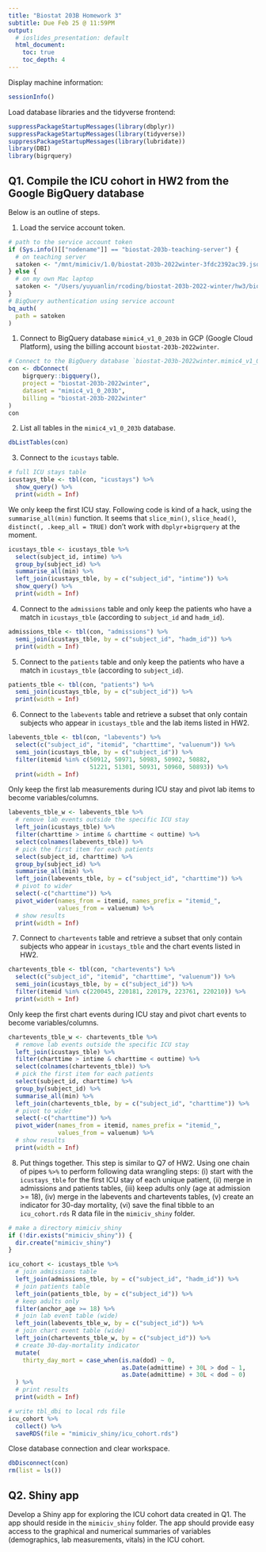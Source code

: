 ```yaml
---
title: "Biostat 203B Homework 3"
subtitle: Due Feb 25 @ 11:59PM
output:
  # ioslides_presentation: default
  html_document:
    toc: true
    toc_depth: 4
---
```


Display machine information:
```r
sessionInfo()
```

Load database libraries and the tidyverse frontend:
```r
suppressPackageStartupMessages(library(dbplyr))
suppressPackageStartupMessages(library(tidyverse))
suppressPackageStartupMessages(library(lubridate))
library(DBI)
library(bigrquery)
```

## Q1. Compile the ICU cohort in HW2 from the Google BigQuery database 

Below is an outline of steps.

1. Load the service account token.
```r
# path to the service account token 
if (Sys.info()[["nodename"]] == "biostat-203b-teaching-server") {
  # on teaching server
  satoken <- "/mnt/mimiciv/1.0/biostat-203b-2022winter-3fdc2392ac39.json"
} else {
  # on my own Mac laptop
  satoken <- "/Users/yuyuanlin/rcoding/biostat-203b-2022-winter/hw3/biostat-203b-2022winter-3fdc2392ac39.json"
}
# BigQuery authentication using service account
bq_auth(
  path = satoken
)
```

1. Connect to BigQuery database `mimic4_v1_0_203b` in GCP (Google Cloud Platform), using the billing account `biostat-203b-2022winter`.
```r
# Connect to the BigQuery database `biostat-203b-2022winter.mimic4_v1_0_203b`
con <- dbConnect(
    bigrquery::bigquery(),
    project = "biostat-203b-2022winter",
    dataset = "mimic4_v1_0_203b",
    billing = "biostat-203b-2022winter"
)
con
```

2. List all tables in the `mimic4_v1_0_203b` database.
```r
dbListTables(con)
```

3. Connect to the `icustays` table.
```r
# full ICU stays table
icustays_tble <- tbl(con, "icustays") %>%
  show_query() %>%
  print(width = Inf)
```
We only keep the first ICU stay. Following code is kind of a hack, using the `summarise_all(min)` function. It seems that `slice_min()`, `slice_head()`, `distinct(, .keep_all = TRUE)` don't work with `dbplyr`+`bigrquery` at the moment.
```r
icustays_tble <- icustays_tble %>% 
  select(subject_id, intime) %>% 
  group_by(subject_id) %>% 
  summarise_all(min) %>%
  left_join(icustays_tble, by = c("subject_id", "intime")) %>%
  show_query() %>%
  print(width = Inf)
```


4. Connect to the `admissions` table and only keep the patients who have a match in `icustays_tble` (according to `subject_id` and `hadm_id`).
```r
admissions_tble <- tbl(con, "admissions") %>%
  semi_join(icustays_tble, by = c("subject_id", "hadm_id")) %>%
  print(width = Inf)
```

5. Connect to the `patients` table and only keep the patients who have a match in `icustays_tble` (according to `subject_id`).
```r
patients_tble <- tbl(con, "patients") %>%
  semi_join(icustays_tble, by = c("subject_id")) %>%
  print(width = Inf)
```

6. Connect to the `labevents` table and retrieve a subset that only contain subjects who appear in `icustays_tble` and the lab items listed in HW2. 
```r
labevents_tble <- tbl(con, "labevents") %>%
  select(c("subject_id", "itemid", "charttime", "valuenum")) %>%
  semi_join(icustays_tble, by = c("subject_id")) %>%
  filter(itemid %in% c(50912, 50971, 50983, 50902, 50882, 
                       51221, 51301, 50931, 50960, 50893)) %>%
  print(width = Inf)
```
Only keep the first lab measurements during ICU stay and pivot lab items to become variables/columns.
```r
labevents_tble_w <- labevents_tble %>% 
  # remove lab events outside the specific ICU stay
  left_join(icustays_tble) %>%
  filter(charttime > intime & charttime < outtime) %>%
  select(colnames(labevents_tble)) %>%
  # pick the first item for each patients
  select(subject_id, charttime) %>% 
  group_by(subject_id) %>% 
  summarise_all(min) %>%
  left_join(labevents_tble, by = c("subject_id", "charttime")) %>%
  # pivot to wider
  select(-c("charttime")) %>%
  pivot_wider(names_from = itemid, names_prefix = "itemid_",
              values_from = valuenum) %>%
  # show results
  print(width = Inf)
```

7. Connect to `chartevents` table and retrieve a subset that only contain subjects who appear in `icustays_tble` and the chart events listed in HW2.
```r
chartevents_tble <- tbl(con, "chartevents") %>%
  select(c("subject_id", "itemid", "charttime", "valuenum")) %>%
  semi_join(icustays_tble, by = c("subject_id")) %>%
  filter(itemid %in% c(220045, 220181, 220179, 223761, 220210)) %>%
  print(width = Inf)
```
Only keep the first chart events during ICU stay and pivot chart events to become variables/columns.
```r
chartevents_tble_w <- chartevents_tble %>% 
  # remove lab events outside the specific ICU stay
  left_join(icustays_tble) %>%
  filter(charttime > intime & charttime < outtime) %>%
  select(colnames(chartevents_tble)) %>%
  # pick the first item for each patients
  select(subject_id, charttime) %>% 
  group_by(subject_id) %>% 
  summarise_all(min) %>%
  left_join(chartevents_tble, by = c("subject_id", "charttime")) %>%
  # pivot to wider
  select(-c("charttime")) %>%
  pivot_wider(names_from = itemid, names_prefix = "itemid_",
              values_from = valuenum) %>%
  # show results
  print(width = Inf)
```

8. Put things together. This step is similar to Q7 of HW2. Using one chain of pipes `%>%` to perform following data wrangling steps: (i) start with the `icustays_tble` for the first ICU stay of each unique patient, (ii) merge in admissions and patients tables, (iii) keep adults only (age at admission >= 18), (iv) merge in the labevents and chartevents tables, (v) create an indicator for 30-day mortality, (vi) save the final tibble to an `icu_cohort.rds` R data file in the `mimiciv_shiny` folder.

```r
# make a directory mimiciv_shiny
if (!dir.exists("mimiciv_shiny")) {
  dir.create("mimiciv_shiny")
}
```

```r
icu_cohort <- icustays_tble %>% 
  # join admissions table
  left_join(admissions_tble, by = c("subject_id", "hadm_id")) %>%
  # join patients table
  left_join(patients_tble, by = c("subject_id")) %>%
  # keep adults only
  filter(anchor_age >= 18) %>%
  # join lab event table (wide)
  left_join(labevents_tble_w, by = c("subject_id")) %>%
  # join chart event table (wide)
  left_join(chartevents_tble_w, by = c("subject_id")) %>%
  # create 30-day-mortality indicator
  mutate(
    thirty_day_mort = case_when(is.na(dod) ~ 0,
                                as.Date(admittime) + 30L > dod ~ 1,
                                as.Date(admittime) + 30L < dod ~ 0)
  ) %>%
  # print results
  print(width = Inf)
```

```r
# write tbl_dbi to local rds file
icu_cohort %>% 
  collect() %>%
  saveRDS(file = "mimiciv_shiny/icu_cohort.rds")
```

Close database connection and clear workspace.
```r
dbDisconnect(con)
rm(list = ls())
```

## Q2. Shiny app

Develop a Shiny app for exploring the ICU cohort data created in Q1. The app should reside in the `mimiciv_shiny` folder. The app should provide easy access to the graphical and numerical summaries of variables (demographics, lab measurements, vitals) in the ICU cohort.

\textcolor{red}{For this part, please refer to the Shiny app in the `mimiciv_shiny` folder.}